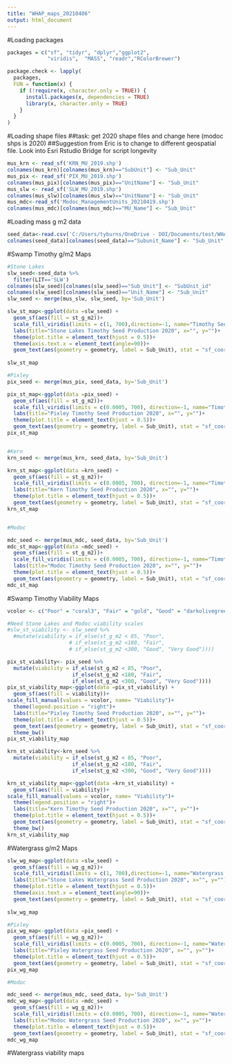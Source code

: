 ---
title: "WHAP_maps_20210406"
output: html_document
---

#Loading packages
```{r}
packages = c("sf", "tidyr", "dplyr","ggplot2",
             "viridis",  "MASS", "readr","RColorBrewer")

package.check <- lapply(
  packages,
  FUN = function(x) {
    if (!require(x, character.only = TRUE)) {
      install.packages(x, dependencies = TRUE)
      library(x, character.only = TRUE)
    }
  }
)

```

#Loading shape files
##task: get 2020 shape files and change here (modoc shps is 2020)
##Suggestion from Eric is to change to different geospatial file. Look into Esri Rstudio Bridge for script longevity 

```{r}
mus_krn <- read_sf('KRN_MU_2019.shp')
colnames(mus_krn)[colnames(mus_krn)=="SubUnit"] <- "Sub_Unit"
mus_pix <- read_sf('PIX_MU_2019.shp')
colnames(mus_pix)[colnames(mus_pix)=="UnitName"] <- "Sub_Unit"
mus_slw <- read_sf('SLW_MU_2019.shp')
colnames(mus_slw)[colnames(mus_slw)=="UnitName"] <- "Sub_Unit"
mus_mdc<-read_sf('Modoc_ManagementUnits_20210419.shp')
colnames(mus_mdc)[colnames(mus_mdc)=="MU_Name"] <- "Sub_Unit"
```

#Loading mass g m2 data 
```{r}
seed_data<-read.csv('C:/Users/tyburns/OneDrive - DOI/Documents/test/WHAP_mapping_2020/qdt_mass_g_m2_2020.txt')
colnames(seed_data)[colnames(seed_data)=="Subunit_Name"] <- "Sub_Unit"
```

#Swamp Timothy g/m2 Maps
```{r}
#Stone Lakes
slw_seed<-seed_data %>% 
  filter(LIT=='SLW') 
colnames(slw_seed)[colnames(slw_seed)=="Sub_Unit"] <- "SubUnit_id"
colnames(slw_seed)[colnames(slw_seed)=="Unit_Name"] <- "Sub_Unit"
slw_seed <- merge(mus_slw, slw_seed, by='Sub_Unit')

slw_st_map<-ggplot(data =slw_seed) +
  geom_sf(aes(fill = st_g_m2))+
  scale_fill_viridis(limits = c(1, 700),direction=-1, name="Timothy Seed Mass g/m2")+
  labs(title="Stone Lakes Timothy Seed Production 2020", x="", y="")+
  theme(plot.title = element_text(hjust = 0.5))+
  theme(axis.text.x = element_text(angle=90))+
  geom_text(aes(geometry = geometry, label = Sub_Unit), stat = "sf_coordinates", size=3, position="dodge")
 
slw_st_map

#Pixley
pix_seed <- merge(mus_pix, seed_data, by='Sub_Unit')

pix_st_map<-ggplot(data =pix_seed) +
  geom_sf(aes(fill = st_g_m2))+
  scale_fill_viridis(limits = c(0.0005, 700), direction=-1, name="Timothy Seed Mass g/m2")+
  labs(title="Pixley Timothy Seed Production 2020", x="", y="")+
  theme(plot.title = element_text(hjust = 0.5))+
  geom_text(aes(geometry = geometry, label = Sub_Unit), stat = "sf_coordinates", size=3, position="dodge")
pix_st_map


#Kern
krn_seed <- merge(mus_krn, seed_data, by='Sub_Unit')

krn_st_map<-ggplot(data =krn_seed) +
  geom_sf(aes(fill = st_g_m2))+
  scale_fill_viridis(limits = c(0.0005, 700), direction=-1, name="Timothy Seed Mass g/m2")+
  labs(title="Kern Timothy Seed Production 2020", x="", y="")+
  theme(plot.title = element_text(hjust = 0.5))+
  geom_text(aes(geometry = geometry, label = Sub_Unit), stat = "sf_coordinates", size=3, position="dodge")
krn_st_map


#Modoc

mdc_seed <- merge(mus_mdc, seed_data, by='Sub_Unit')
mdc_st_map<-ggplot(data =mdc_seed) +
  geom_sf(aes(fill = st_g_m2))+
  scale_fill_viridis(limits = c(0.0005, 700), direction=-1, name="Timothy Seed Mass g/m2")+
  labs(title="Modoc Timothy Seed Production 2020", x="", y="")+
  theme(plot.title = element_text(hjust = 0.5))+
  geom_text(aes(geometry = geometry, label = Sub_Unit), stat = "sf_coordinates", size=3)
mdc_st_map
```

#Swamp Timothy Viability Maps
```{r}

vcolor <- c("Poor" = "coral3", "Fair" = "gold", "Good" = "darkolivegreen3", "Very Good" = "olivedrab4")

#Need Stone Lakes and Modoc viability scales 
#slw_st_viability <- slw_seed %>%
  #mutate(viability = if_else(st_g_m2 < 85, "Poor",
                    # if_else(st_g_m2 <180, "Fair",
                    # if_else(st_g_m2 <300, "Good", "Very Good"))))

pix_st_viability<- pix_seed %>%
  mutate(viability = if_else(st_g_m2 < 85, "Poor",
                     if_else(st_g_m2 <180, "Fair",
                     if_else(st_g_m2 <300, "Good", "Very Good")))) 
pix_st_viability_map<-ggplot(data =pix_st_viability) +
  geom_sf(aes(fill = viability))+
scale_fill_manual(values = vcolor, name= "Viability")+ 
  theme(legend.position = "right")+
  labs(title="Pixley Timothy Seed Production 2020", x="", y="")+
  theme(plot.title = element_text(hjust = 0.5))+
  geom_text(aes(geometry = geometry, label = Sub_Unit), stat = "sf_coordinates", size=3, position="dodge")+
  theme_bw()
pix_st_viability_map

krn_st_viability<-krn_seed %>%
  mutate(viability = if_else(st_g_m2 < 85, "Poor",
                     if_else(st_g_m2 <180, "Fair",
                     if_else(st_g_m2 <300, "Good", "Very Good"))))

krn_st_viability_map<-ggplot(data =krn_st_viability) +
  geom_sf(aes(fill = viability))+
scale_fill_manual(values = vcolor, name= "Viability")+ 
  theme(legend.position = "right")+
  labs(title="Kern Timothy Seed Production 2020", x="", y="")+
  theme(plot.title = element_text(hjust = 0.5))+
  geom_text(aes(geometry = geometry, label = Sub_Unit), stat = "sf_coordinates", size=3, position="dodge")+
  theme_bw()
krn_st_viability_map
```
#Watergrass g/m2 Maps
```{r}
slw_wg_map<-ggplot(data =slw_seed) +
  geom_sf(aes(fill = wg_g_m2))+
  scale_fill_viridis(limits = c(1, 700),direction=-1, name="Watergrass Seed Mass g/m2")+
  labs(title="Stone Lakes Watergrass Seed Production 2020", x="", y="")+
  theme(plot.title = element_text(hjust = 0.5))+
  theme(axis.text.x = element_text(angle=90))+
  geom_text(aes(geometry = geometry, label = Sub_Unit), stat = "sf_coordinates", size=3, position="dodge")
 
slw_wg_map

#Pixley
pix_wg_map<-ggplot(data =pix_seed) +
  geom_sf(aes(fill = wg_g_m2))+
  scale_fill_viridis(limits = c(0.0005, 700), direction=-1, name="Watergrass Seed Mass g/m2")+
  labs(title="Pixley Watergrass Seed Production 2020", x="", y="")+
  theme(plot.title = element_text(hjust = 0.5))+
  geom_text(aes(geometry = geometry, label = Sub_Unit), stat = "sf_coordinates", size=3, position="dodge")
pix_wg_map

#Modoc

mdc_seed <- merge(mus_mdc, seed_data, by='Sub_Unit')
mdc_wg_map<-ggplot(data =mdc_seed) +
  geom_sf(aes(fill = wg_g_m2))+
  scale_fill_viridis(limits = c(0.0005, 700), direction=-1, name="Watergrass Seed Mass g/m2")+
  labs(title="Modoc Watergrass Seed Production 2020", x="", y="")+
  theme(plot.title = element_text(hjust = 0.5))+
  geom_text(aes(geometry = geometry, label = Sub_Unit), stat = "sf_coordinates", size=3)
mdc_wg_map
```

#Watergrass viability maps

